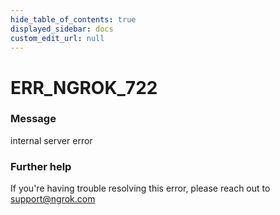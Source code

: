 ```yaml
---
hide_table_of_contents: true
displayed_sidebar: docs
custom_edit_url: null
---
```



# ERR_NGROK_722

### Message
internal server error

### Further help
If you're having trouble resolving this error, please reach out to [support@ngrok.com](mailto:support@ngrok.com?subject=Help%20with%20ERR_NGROK_722)


<ErrorDetails error='err_ngrok_722' />
